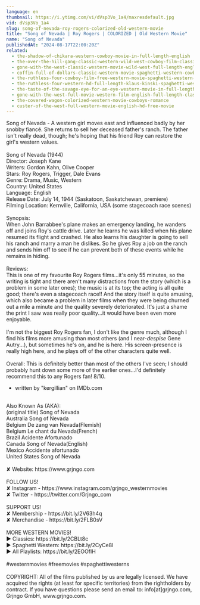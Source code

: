 ```yaml
---
language: en
thumbnail: https://i.ytimg.com/vi/dVsp3Vo_1a4/maxresdefault.jpg
vid: dVsp3Vo_1a4
slug: song-of-nevada-roy-rogers-colorized-old-western-movie
title: "Song of Nevada | Roy Rogers | COLORIZED | Old Western Movie"
name: "Song of Nevada"
publishedAt: "2024-08-17T22:00:20Z"
related:
  - the-shadow-of-chikara-western-cowboy-movie-in-full-length-english
  - the-over-the-hill-gang-classic-western-wild-west-cowboy-film-classic-westerns-english
  - gone-with-the-west-classic-western-movie-wild-west-full-length-english
  - coffin-full-of-dollars-classic-western-movie-spaghetti-western-cowboys-full-movies
  - the-ruthless-four-cowboy-film-free-western-movie-spaghetti-western-english
  - the-ruthless-four-western-hd-full-length-klaus-kinski-spaghetti-western-full-movie
  - the-taste-of-the-savage-eye-for-an-eye-western-movie-in-full-length-english-free-feature-film
  - gone-with-the-west-full-movie-western-film-english-full-length-classic-movie-watchfree
  - the-covered-wagon-colorized-western-movie-cowboys-romance
  - custer-of-the-west-full-western-movie-english-hd-free-movie
---
```


Song of Nevada - A western girl moves east and influenced badly by her snobby fiancé. She returns to sell her deceased father's ranch. The father isn't really dead, though; he's hoping that his friend Roy can restore the girl's western values.<br />
<br />
Song of Nevada (1944)<br />
Director: Joseph Kane<br />
Writers: Gordon Kahn, Olive Cooper<br />
Stars: Roy Rogers, Trigger, Dale Evans<br />
Genre: Drama, Music, Western<br />
Country: United States<br />
Language: English<br />
Release Date: July 14, 1944 (Saskatoon, Saskatchewan, premiere)<br />
Filming Location: Kernville, California, USA (some stagecoach race scenes)<br />
<br />
Synopsis:<br />
When John Barrabbee's plane makes an emergency landing, he wanders off and joins Roy's cattle drive. Later he learns he was killed when his plane resumed its flight and crashed. He also learns his daughter is going to sell his ranch and marry a man he dislikes. So he gives Roy a job on the ranch and sends him off to see if he can prevent both of these events while he remains in hiding.<br />
<br />
Reviews:<br />
This is one of my favourite Roy Rogers films...it's only 55 minutes, so the writing is tight and there aren't many distractions from the story (which is a problem in some later ones); the music is at its top; the acting is all quite good; there's even a stagecoach race!! And the story itself is quite amusing, which also became a problem in later films when they were being churned out a mile a minute and the quality severely deteriorated. It's just a shame the print I saw was really poor quality...it would have been even more enjoyable.<br />
<br />
I'm not the biggest Roy Rogers fan, I don't like the genre much, although I find his films more amusing than most others (and I near-*despise* Gene Autry...), but sometimes he's on, and he is here. His screen-presence is really high here, and he plays off of the other characters quite well.<br />
<br />
Overall: This is definitely better than most of the others I've seen; I should probably hunt down some more of the earlier ones...I'd definitely recommend this to any Rogers fan! 8/10.<br />
- written by "kergillian" on IMDb.com<br />
<br />
Also Known As (AKA):<br />
(original title) Song of Nevada<br />
Australia Song of Nevada<br />
Belgium De zang van Nevada(Flemish)<br />
Belgium Le chant du Nevada(French)<br />
Brazil Acidente Afortunado<br />
Canada Song of Nevada(English)<br />
Mexico Accidente afortunado<br />
United States Song of Nevada<br />
<br />
✘ Website: https://www.grjngo.com<br />
<br />
FOLLOW US!<br />
✘ Instagram - https://www.instagram.com/grjngo_westernmovies<br />
✘ Twitter - https://twitter.com/Grjngo_com<br />
<br />
SUPPORT US!<br />
✘ Membership - https://bit.ly/2V63h4q<br />
✘ Merchandise - https://bit.ly/2FLB0sV<br />
<br />
MORE WESTERN MOVIES! <br />
► Classics: https://bit.ly/2CBLt8c <br />
► Spaghetti Western: https://bit.ly/2CyCe8I <br />
► All Playlists: https://bit.ly/2EOOfIH <br />
<br />
#westernmovies #freemovies #spaghettiwesterns<br />
<br />
COPYRIGHT: All of the films published by us are legally licensed. We have acquired the rights (at least for specific territories) from the rightholders by contract. If you have questions please send an email to: info[at]grjngo.com, Grjngo GmbH, www.grjngo.com.